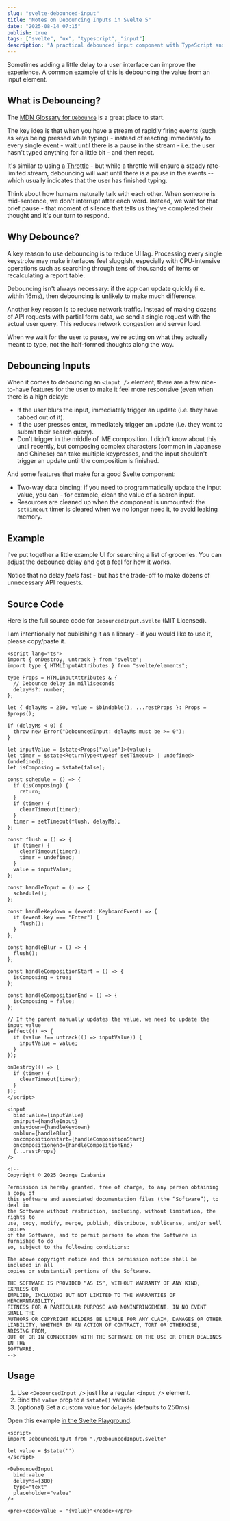 ```yaml
---
slug: "svelte-debounced-input"
title: "Notes on Debouncing Inputs in Svelte 5"
date: "2025-08-14 07:15"
publish: true
tags: ["svelte", "ux", "typescript", "input"]
description: "A practical debounced input component with TypeScript and Svelte 5"
---
```



Sometimes adding a little delay to a user interface can improve the experience. A common example of this is debouncing the value from an input element.

## What is Debouncing?

The [MDN Glossary for `Debounce`](https://developer.mozilla.org/en-US/docs/Glossary/Debounce) is a great place to start.

The key idea is that when you have a stream of rapidly firing events (such as keys being pressed while typing) - instead of reacting immediately to every single event - wait until there is a pause in the stream - i.e. the user hasn't typed anything for a little bit - and then react.

It's similar to using a [Throttle](https://developer.mozilla.org/en-US/docs/Glossary/Throttle) - but while a throttle will ensure a steady rate-limited stream, debouncing will wait until there is a pause in the events -- which usually indicates that the user has finished typing.

Think about how humans naturally talk with each other. When someone is mid-sentence, we don't interrupt after each word. Instead, we wait for that brief pause - that moment of silence that tells us they've completed their thought and it's our turn to respond.

## Why Debounce?

A key reason to use debouncing is to reduce UI lag. Processing every single keystroke may make interfaces feel sluggish, especially with CPU-intensive operations such as searching through tens of thousands of items or recalculating a report table.

Debouncing isn't always necessary: if the app can update quickly (i.e. within 16ms), then debouncing is unlikely to make much difference.

Another key reason is to reduce network traffic. Instead of making dozens of API requests with partial form data, we send a single request with the actual user query. This reduces network congestion and server load.

When we wait for the user to pause, we're acting on what they actually meant to type, not the half-formed thoughts along the way.

## Debouncing Inputs

When it comes to debouncing an `<input />` element, there are a few nice-to-have features for the user to make it feel more responsive (even when there is a high delay):

- If the user blurs the input, immediately trigger an update (i.e. they have tabbed out of it).
- If the user presses enter, immediately trigger an update (i.e. they want to submit their search query).
- Don't trigger in the middle of IME composition. I didn't know about this until recently, but composing complex characters (common in Japanese and Chinese) can take multiple keypresses, and the input shouldn't trigger an update until the composition is finished.

And some features that make for a good Svelte component:

- Two-way data binding: if you need to programmatically update the input value, you can - for example, clean the value of a search input.
- Resources are cleaned up when the component is unmounted: the `setTimeout` timer is cleared when we no longer need it, to avoid leaking memory.

## Example

I've put together a little example UI for searching a list of groceries. You can adjust the debounce delay and get a feel for how it works.

Notice that no delay _feels_ fast - but has the trade-off to make dozens of unnecessary API requests.

<SearchExample client:load />

## Source Code

Here is the full source code for `DebouncedInput.svelte` (MIT Licensed).

I am intentionally not publishing it as a library - if you would like to use it, please copy/paste it.

```svelte
<script lang="ts">
import { onDestroy, untrack } from "svelte";
import type { HTMLInputAttributes } from "svelte/elements";

type Props = HTMLInputAttributes & {
  // Debounce delay in milliseconds
  delayMs?: number;
};

let { delayMs = 250, value = $bindable(), ...restProps }: Props = $props();

if (delayMs < 0) {
  throw new Error("DebouncedInput: delayMs must be >= 0");
}

let inputValue = $state<Props["value"]>(value);
let timer = $state<ReturnType<typeof setTimeout> | undefined>(undefined);
let isComposing = $state(false);

const schedule = () => {
  if (isComposing) {
    return;
  }
  if (timer) {
    clearTimeout(timer);
  }
  timer = setTimeout(flush, delayMs);
};

const flush = () => {
  if (timer) {
    clearTimeout(timer);
    timer = undefined;
  }
  value = inputValue;
};

const handleInput = () => {
  schedule();
};

const handleKeydown = (event: KeyboardEvent) => {
  if (event.key === "Enter") {
    flush();
  }
};

const handleBlur = () => {
  flush();
};

const handleCompositionStart = () => {
  isComposing = true;
};

const handleCompositionEnd = () => {
  isComposing = false;
};

// If the parent manually updates the value, we need to update the input value
$effect(() => {
  if (value !== untrack(() => inputValue)) {
    inputValue = value;
  }
});

onDestroy(() => {
  if (timer) {
    clearTimeout(timer);
  }
});
</script>

<input
  bind:value={inputValue}
  oninput={handleInput}
  onkeydown={handleKeydown}
  onblur={handleBlur}
  oncompositionstart={handleCompositionStart}
  oncompositionend={handleCompositionEnd}
  {...restProps}
/>

<!--
Copyright © 2025 George Czabania

Permission is hereby granted, free of charge, to any person obtaining a copy of
this software and associated documentation files (the “Software”), to deal in
the Software without restriction, including, without limitation, the rights to
use, copy, modify, merge, publish, distribute, sublicense, and/or sell copies
of the Software, and to permit persons to whom the Software is furnished to do
so, subject to the following conditions:

The above copyright notice and this permission notice shall be included in all
copies or substantial portions of the Software.

THE SOFTWARE IS PROVIDED “AS IS”, WITHOUT WARRANTY OF ANY KIND, EXPRESS OR
IMPLIED, INCLUDING BUT NOT LIMITED TO THE WARRANTIES OF MERCHANTABILITY,
FITNESS FOR A PARTICULAR PURPOSE AND NONINFRINGEMENT. IN NO EVENT SHALL THE
AUTHORS OR COPYRIGHT HOLDERS BE LIABLE FOR ANY CLAIM, DAMAGES OR OTHER
LIABILITY, WHETHER IN AN ACTION OF CONTRACT, TORT OR OTHERWISE, ARISING FROM,
OUT OF OR IN CONNECTION WITH THE SOFTWARE OR THE USE OR OTHER DEALINGS IN THE
SOFTWARE.
-->
```

## Usage

1. Use `<DebouncedInput />` just like a regular `<input />` element.
2. Bind the `value` prop to a `$state()` variable
3. (optional) Set a custom value for `delayMs` (defaults to 250ms)

Open this example [in the Svelte Playground](https://svelte.dev/playground/a1cb52c4018b4622ae8015e7b17f837e?version=latest).

```svelte
<script>
import DebouncedInput from "./DebouncedInput.svelte"

let value = $state('')
</script>

<DebouncedInput
  bind:value
  delayMs={300}
  type="text"
  placeholder="value"
/>

<pre><code>value = "{value}"</code></pre>
```
